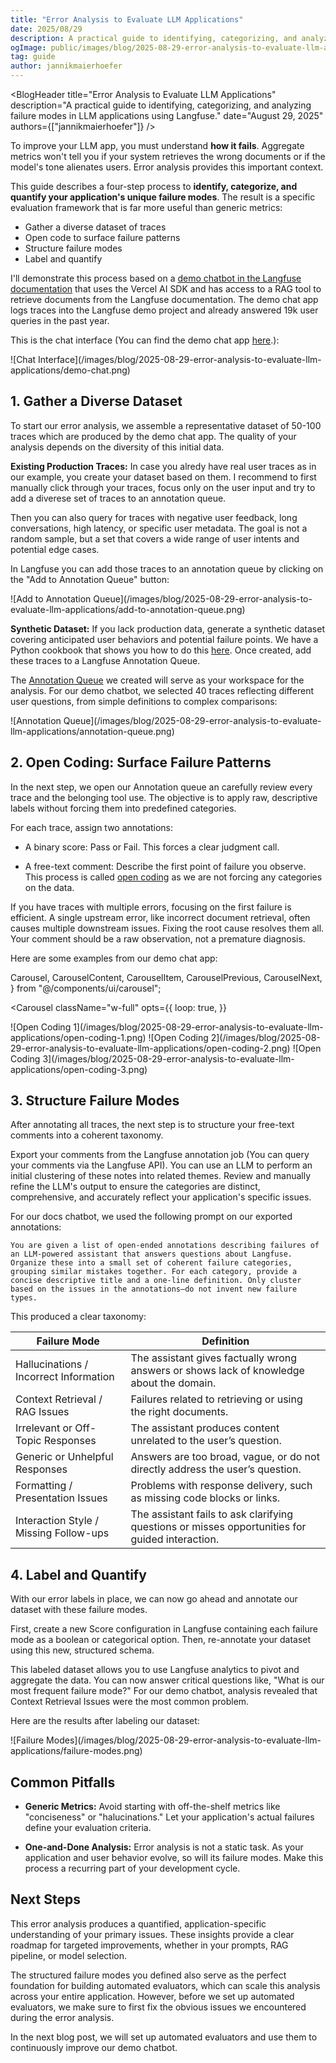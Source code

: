 ```yaml
---
title: "Error Analysis to Evaluate LLM Applications"
date: 2025/08/29
description: A practical guide to identifying, categorizing, and analyzing failure modes in LLM applications using Langfuse.
ogImage: public/images/blog/2025-08-29-error-analysis-to-evaluate-llm-applications/error-analysis-og.png
tag: guide
author: jannikmaierhoefer
---
```



<BlogHeader
  title="Error Analysis to Evaluate LLM Applications"
  description="A practical guide to identifying, categorizing, and analyzing failure modes in LLM applications using Langfuse."
  date="August 29, 2025"
  authors={["jannikmaierhoefer"]}
/>

To improve your LLM app, you must understand **how it fails**. Aggregate metrics won't tell you if your system retrieves the wrong documents or if the model's tone alienates users. Error analysis provides this important context.

This guide describes a four-step process to **identify, categorize, and quantify your application's unique failure modes**. The result is a specific evaluation framework that is far more useful than generic metrics:

- Gather a diverse dataset of traces
- Open code to surface failure patterns
- Structure failure modes
- Label and quantify

I'll demonstrate this process based on a [demo chatbot in the Langfuse documentation](/docs/demo) that uses the Vercel AI SDK and has access to a RAG tool to retrieve documents from the Langfuse documentation. The demo chat app logs traces into the Langfuse demo project and already answered 19k user queries in the past year. 

This is the chat interface (You can find the demo chat app [here](/docs/demo).):

<Frame className="rounded-lg overflow-hidden">
![Chat Interface](/images/blog/2025-08-29-error-analysis-to-evaluate-llm-applications/demo-chat.png)
</Frame>

## 1. Gather a Diverse Dataset

To start our error analysis, we assemble a representative dataset of 50-100 traces which are produced by the demo chat app. The quality of your analysis depends on the diversity of this initial data.

**Existing Production Traces:** In case you alredy have real user traces as in our example, you create your dataset based on them. I recommend to first manually click through your traces, focus only on the user input and try to add a diverese set of traces to an annotation queue. 

Then you can also query for traces with negative user feedback, long conversations, high latency, or specific user metadata. The goal is not a random sample, but a set that covers a wide range of user intents and potential edge cases.

In Langfuse you can add those traces to an annotation queue by clicking on the "Add to Annotation Queue" button:

<Frame className="rounded-lg overflow-hidden">
![Add to Annotation Queue](/images/blog/2025-08-29-error-analysis-to-evaluate-llm-applications/add-to-annotation-queue.png)
</Frame>

**Synthetic Dataset:** If you lack production data, generate a synthetic dataset covering anticipated user behaviors and potential failure points. We have a Python cookbook that shows you how to do this [here](/guides/cookbook/example_synthetic_datasets). Once created, add these traces to a Langfuse Annotation Queue. 

The [Annotation Queue](/docs/evaluation/evaluation-methods/annotation#annotation-queues) we created will serve as your workspace for the analysis. For our demo chatbot, we selected 40 traces reflecting different user questions, from simple definitions to complex comparisons:

<Frame className="rounded-lg overflow-hidden">
![Annotation Queue](/images/blog/2025-08-29-error-analysis-to-evaluate-llm-applications/annotation-queue.png)
</Frame>

## 2. Open Coding: Surface Failure Patterns

In the next step, we open our Annotation queue an carefully review every trace and the belonging tool use. The objective is to apply raw, descriptive labels without forcing them into predefined categories.

For each trace, assign two annotations:

- A binary score: Pass or Fail. This forces a clear judgment call.

- A free-text comment: Describe the first point of failure you observe. This process is called [open coding](https://hamel.dev/blog/posts/evals-faq/#open-coding) as we are not forcing any categories on the data.

If you have traces with multiple errors, focusing on the first failure is efficient. A single upstream error, like incorrect document retrieval, often causes multiple downstream issues. Fixing the root cause resolves them all. Your comment should be a raw observation, not a premature diagnosis.

Here are some examples from our demo chat app:

  Carousel,
  CarouselContent,
  CarouselItem,
  CarouselPrevious,
  CarouselNext,
} from "@/components/ui/carousel";

<Carousel
  className="w-full"
  opts={{
    loop: true,
  }}
>
  <CarouselContent>
    <CarouselItem>
      <Frame className="rounded-lg overflow-hidden">![Open Coding 1](/images/blog/2025-08-29-error-analysis-to-evaluate-llm-applications/open-coding-1.png)</Frame>
    </CarouselItem>
    <CarouselItem>
      <Frame className="rounded-lg overflow-hidden">![Open Coding 2](/images/blog/2025-08-29-error-analysis-to-evaluate-llm-applications/open-coding-2.png)</Frame>
    </CarouselItem>
    <CarouselItem>
      <Frame className="rounded-lg overflow-hidden">![Open Coding 3](/images/blog/2025-08-29-error-analysis-to-evaluate-llm-applications/open-coding-3.png)</Frame>
    </CarouselItem>
  </CarouselContent>
  <CarouselPrevious />
  <CarouselNext />
</Carousel>

## 3. Structure Failure Modes

After annotating all traces, the next step is to structure your free-text comments into a coherent taxonomy.

Export your comments from the Langfuse annotation job (You can query your comments via the Langfuse API). You can use an LLM to perform an initial clustering of these notes into related themes. Review and manually refine the LLM's output to ensure the categories are distinct, comprehensive, and accurately reflect your application's specific issues.

For our docs chatbot, we used the following prompt on our exported annotations:

```text
You are given a list of open-ended annotations describing failures of an LLM-powered assistant that answers questions about Langfuse. Organize these into a small set of coherent failure categories, grouping similar mistakes together. For each category, provide a concise descriptive title and a one-line definition. Only cluster based on the issues in the annotations—do not invent new failure types.
```

This produced a clear taxonomy:

| Failure Mode   | Definition  |
|----------|-----------------|
| Hallucinations / Incorrect Information | The assistant gives factually wrong answers or shows lack of knowledge about the domain.    |
| Context Retrieval / RAG Issues      | Failures related to retrieving or using the right documents. |
| Irrelevant or Off-Topic Responses   | The assistant produces content unrelated to the user’s question.         |
| Generic or Unhelpful Responses      | Answers are too broad, vague, or do not directly address the user’s question.                       |
| Formatting / Presentation Issues    | Problems with response delivery, such as missing code blocks or links. |
| Interaction Style / Missing Follow-ups | The assistant fails to ask clarifying questions or misses opportunities for guided interaction. |


## 4. Label and Quantify

With our error labels in place, we can now go ahead and annotate our dataset with these failure modes. 

First, create a new Score configuration in Langfuse containing each failure mode as a boolean or categorical option. Then, re-annotate your dataset using this new, structured schema. 

This labeled dataset allows you to use Langfuse analytics to pivot and aggregate the data. You can now answer critical questions like, "What is our most frequent failure mode?" For our demo chatbot, analysis revealed that Context Retrieval Issues were the most common problem.

Here are the results after labeling our dataset:

<Frame className="rounded-lg overflow-hidden">
![Failure Modes](/images/blog/2025-08-29-error-analysis-to-evaluate-llm-applications/failure-modes.png)
</Frame>

## Common Pitfalls

- **Generic Metrics:** Avoid starting with off-the-shelf metrics like "conciseness" or "halucinations." Let your application's actual failures define your evaluation criteria.

- **One-and-Done Analysis:** Error analysis is not a static task. As your application and user behavior evolve, so will its failure modes. Make this process a recurring part of your development cycle.

## Next Steps

This error analysis produces a quantified, application-specific understanding of your primary issues. These insights provide a clear roadmap for targeted improvements, whether in your prompts, RAG pipeline, or model selection.

The structured failure modes you defined also serve as the perfect foundation for building automated evaluators, which can scale this analysis across your entire application. However, before we set up automated evaluators, we make sure to first fix the obvious issues we encountered during the error analysis.

In the next blog post, we will set up automated evaluators and use them to continuously improve our demo chatbot.



